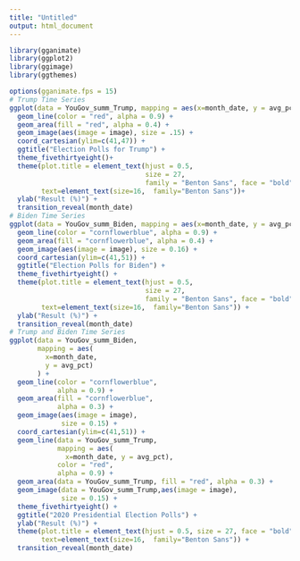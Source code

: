```yaml
---
title: "Untitled"
output: html_document
---
```


```r
library(gganimate)
library(ggplot2)
library(ggimage)
library(ggthemes)

options(gganimate.fps = 15)
# Trump Time Series
ggplot(data = YouGov_summ_Trump, mapping = aes(x=month_date, y = avg_pct)) + 
  geom_line(color = "red", alpha = 0.9) +
  geom_area(fill = "red", alpha = 0.4) +
  geom_image(aes(image = image), size = .15) +
  coord_cartesian(ylim=c(41,47)) + 
  ggtitle("Election Polls for Trump") + 
  theme_fivethirtyeight()+
  theme(plot.title = element_text(hjust = 0.5,
                                  size = 27,
                                  family = "Benton Sans", face = "bold"),
        text=element_text(size=16,  family="Benton Sans"))+
  ylab("Result (%)") + 
  transition_reveal(month_date)
# Biden Time Series
ggplot(data = YouGov_summ_Biden, mapping = aes(x=month_date, y = avg_pct)) +
  geom_line(color = "cornflowerblue", alpha = 0.9) +
  geom_area(fill = "cornflowerblue", alpha = 0.4) +
  geom_image(aes(image = image), size = 0.16) +
  coord_cartesian(ylim=c(41,51)) +
  ggtitle("Election Polls for Biden") +
  theme_fivethirtyeight() +
  theme(plot.title = element_text(hjust = 0.5,
                                  size = 27,
                                  family = "Benton Sans", face = "bold"),
        text=element_text(size=16,  family="Benton Sans")) +
  ylab("Result (%)") + 
  transition_reveal(month_date) 
# Trump and Biden Time Series
ggplot(data = YouGov_summ_Biden, 
       mapping = aes(
         x=month_date, 
         y = avg_pct)
       ) +
  geom_line(color = "cornflowerblue", 
            alpha = 0.9) +
  geom_area(fill = "cornflowerblue", 
            alpha = 0.3) +
  geom_image(aes(image = image),
             size = 0.15) +
  coord_cartesian(ylim=c(41,51)) +
  geom_line(data = YouGov_summ_Trump,
            mapping = aes(
              x=month_date, y = avg_pct),
            color = "red", 
            alpha = 0.9) +
  geom_area(data = YouGov_summ_Trump, fill = "red", alpha = 0.3) +
  geom_image(data = YouGov_summ_Trump,aes(image = image),
             size = 0.15) +
  theme_fivethirtyeight() +
  ggtitle("2020 Presidential Election Polls") + 
  ylab("Result (%)") + 
  theme(plot.title = element_text(hjust = 0.5, size = 27, face = "bold"),
        text=element_text(size=16,  family="Benton Sans")) +
  transition_reveal(month_date)
```


